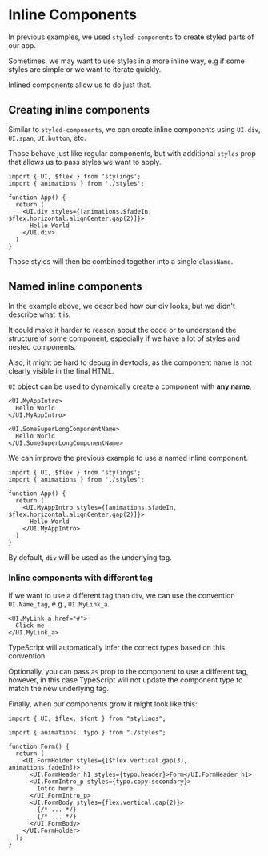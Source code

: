 
# Inline Components

In previous examples, we used `styled-components` to create styled parts of our app.

Sometimes, we may want to use styles in a more inline way, e.g if some styles are simple or we want to iterate quickly.

Inlined components allow us to do just that.

## Creating inline components

Similar to `styled-components`, we can create inline components using `UI.div`, `UI.span`, `UI.button`, etc.

Those behave just like regular components, but with additional `styles` prop that allows us to pass styles we want to apply.

```tsx filename="Component.tsx" {6,8}
import { UI, $flex } from 'stylings';
import { animations } from './styles';

function App() {
  return (
    <UI.div styles={[animations.$fadeIn, $flex.horizontal.alignCenter.gap(2)]}>
      Hello World
    </UI.div>
  )
}
```

Those styles will then be combined together into a single `className`.

## Named inline components

In the example above, we described how our div looks, but we didn't describe what it is. 

It could make it harder to reason about the code or to understand the structure of some component, especially if we have a lot of styles and nested components.

Also, it might be hard to debug in devtools, as the component name is not clearly visible in the final HTML.

`UI` object can be used to dynamically create a component with **any name**.

```tsx
<UI.MyAppIntro>
  Hello World
</UI.MyAppIntro>

<UI.SomeSuperLongComponentName>
  Hello World
</UI.SomeSuperLongComponentName>
```

We can improve the previous example to use a named inline component.

```tsx filename="Component.tsx" {6,8}
import { UI, $flex } from 'stylings';
import { animations } from './styles';

function App() {
  return (
    <UI.MyAppIntro styles={[animations.$fadeIn, $flex.horizontal.alignCenter.gap(2)]}>
      Hello World
    </UI.MyAppIntro>
  )
}
```

By default, `div` will be used as the underlying tag.

### Inline components with different tag

If we want to use a different tag than `div`, we can use the convention `UI.Name_tag`, e.g., `UI.MyLink_a`.


```tsx /_a/
<UI.MyLink_a href="#">
  Click me
</UI.MyLink_a>
```

TypeScript will automatically infer the correct types based on this convention.

Optionally, you can pass `as` prop to the component to use a different tag, however, in this case TypeScript will not update the component type to match the new underlying tag.

Finally, when our components grow it might look like this:

```tsx filename="Form.tsx" 
import { UI, $flex, $font } from "stylings";

import { animations, typo } from "./styles";

function Form() {
  return (
    <UI.FormHolder styles={[$flex.vertical.gap(3), animations.fadeIn]}>
      <UI.FormHeader_h1 styles={typo.header}>Form</UI.FormHeader_h1>
      <UI.FormIntro_p styles={typo.copy.secondary}>
        Intro here
      </UI.FormIntro_p>
      <UI.FormBody styles={flex.vertical.gap(2)}>
        {/* ... */}
        {/* ... */}
      </UI.FormBody>
    </UI.FormHolder>
  );
}
```